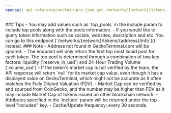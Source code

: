 ```yaml
---
openapi: api-reference/onchain-pro.json get /networks/{network}/tokens/{address}
---
```


<Tip>
### Tips
- You may add values such as `top_pools` in the include param to include top pools along with the pools information.
- If you would like to query token information such as socials, websites, description and etc. You can go to this endpoint [`/networks/{network}/tokens/{address}/info`](<https://docs.coingecko.com/reference/token-info-contract-address>) instead.
</Tip>

<Note>
### Note
- Address not found in GeckoTerminal.com will be ignored.
- The endpoint will only return the first top most liquid pool for each token. The top pool is determined through a combination of two key factors: liquidity (`reserve_in_usd`) and 24-Hour Trading Volume (`volume_usd`)
- If the token's market cap is not verified by the team, the API response will return `null` for its market cap value, even though it has a displayed value on GeckoTerminal, which might not be accurate as it often matches the Fully Diluted Valuation (FDV).
- Market Cap can be verified by and sourced from CoinGecko, and the number may be higher than FDV as it may include Market Cap of tokens issued on other blockchain network.
- Attributes specified in the `include` param will be returned under the top-level "included" key.
- Cache/Update frequency: every 30 seconds.
</Note>
